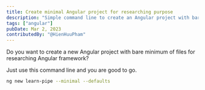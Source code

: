 ```yaml
---
title: Create minimal Angular project for researching purpose
description: "Simple command line to create an Angular project with bare minimum of files for researching the framework purpose"
tags: ["angular"]
pubDate: Mar 2, 2023
contributedBy: "@HienHuuPham"
---
```


Do you want to create a new Angular project with bare minimum of files for researching Angular framework?

Just use this command line and you are good to go.

```bash
ng new learn-pipe --minimal --defaults
```

<BlogImage src={MinimalProject} alt="create minimal angular project" />
